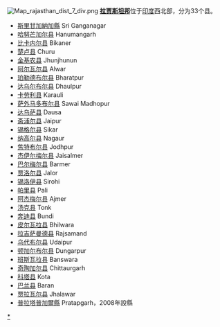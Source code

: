 [[File:Map_rajasthan_dist_7_div.png|right]]
'''[[拉贾斯坦邦|拉贾斯坦邦]]'''位于[[印度|印度]]西北部，分为33个县。

* [[斯里甘加納加縣|斯里甘加納加縣]] Sri Ganganagar
* [[哈努芒加尔县|哈努芒加尔县]] Hanumangarh
* [[比卡内尔县|比卡内尔县]] Bikaner
* [[楚卢县|楚卢县]] Churu
* [[金基农县|金基农县]] Jhunjhunun
* [[阿尔瓦尔县|阿尔瓦尔县]] Alwar
* [[珀勒德布尔县|珀勒德布尔县]] Bharatpur
* [[达乌尔布尔县|达乌尔布尔县]] Dhaulpur
* [[卡劳利县|卡劳利县]] Karauli
* [[萨外马多布尔县|萨外马多布尔县]] Sawai Madhopur
* [[达乌萨县|达乌萨县]] Dausa
* [[斋浦尔县|斋浦尔县]] Jaipur
* [[锡格尔县|锡格尔县]] Sikar
* [[纳高尔县|纳高尔县]] Nagaur
* [[焦特布尔县|焦特布尔县]] Jodhpur
* [[杰伊尔梅尔县|杰伊尔梅尔县]] Jaisalmer
* [[巴尔梅尔县|巴尔梅尔县]] Barmer	
* [[贾洛尔县|贾洛尔县]] Jalor
* [[锡洛伊县|锡洛伊县]] Sirohi
* [[帕里县|帕里县]] Pali
* [[阿杰梅尔县|阿杰梅尔县]] Ajmer
* [[汤克县|汤克县]] Tonk
* [[奔迪县|奔迪县]] Bundi
* [[皮尔瓦拉县|皮尔瓦拉县]] Bhilwara
* [[拉吉萨曼德县|拉吉萨曼德县]] Rajsamand
* [[乌代布尔县|乌代布尔县]] Udaipur
* [[顿加尔布尔县|顿加尔布尔县]] Dungarpur
* [[班斯瓦拉县|班斯瓦拉县]] Banswara
* [[奇陶加尔县|奇陶加尔县]] Chittaurgarh
* [[科塔县|科塔县]] Kota
* [[巴兰县|巴兰县]] Baran
* [[贾拉瓦尔县|贾拉瓦尔县]] Jhalawar
* [[普拉塔普加爾縣|普拉塔普加爾縣]] Pratapgarh，2008年設縣 

{{Rajasthan}}
{{印度地方行政区划}}
[[Category:拉贾斯坦邦行政区划|*]]